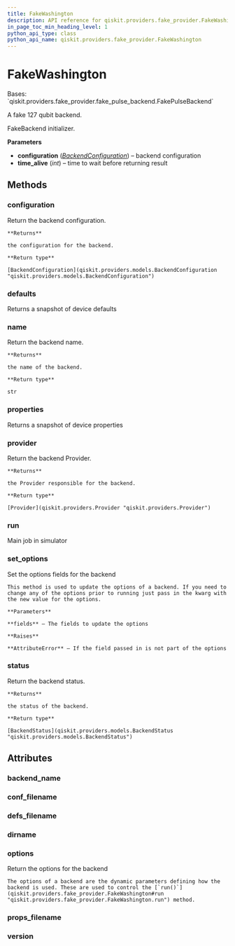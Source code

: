 ```yaml
---
title: FakeWashington
description: API reference for qiskit.providers.fake_provider.FakeWashington
in_page_toc_min_heading_level: 1
python_api_type: class
python_api_name: qiskit.providers.fake_provider.FakeWashington
---
```


# FakeWashington

<Class id="qiskit.providers.fake_provider.FakeWashington" isDedicatedPage={true} github="https://github.com/qiskit/qiskit/tree/stable/0.23/qiskit/providers/fake_provider/backends/washington/fake_washington.py" signature="FakeWashington" modifiers="class">
  Bases: `qiskit.providers.fake_provider.fake_pulse_backend.FakePulseBackend`

  A fake 127 qubit backend.

  FakeBackend initializer.

  **Parameters**

  *   **configuration** ([*BackendConfiguration*](qiskit.providers.models.BackendConfiguration "qiskit.providers.models.BackendConfiguration")) – backend configuration
  *   **time\_alive** (*int*) – time to wait before returning result

  ## Methods

  <span id="qiskit-providers-fake-provider-fakewashington-configuration" />

  ### configuration

  <Function id="qiskit.providers.fake_provider.FakeWashington.configuration" signature="FakeWashington.configuration()">
    Return the backend configuration.

    **Returns**

    the configuration for the backend.

    **Return type**

    [BackendConfiguration](qiskit.providers.models.BackendConfiguration "qiskit.providers.models.BackendConfiguration")
  </Function>

  <span id="qiskit-providers-fake-provider-fakewashington-defaults" />

  ### defaults

  <Function id="qiskit.providers.fake_provider.FakeWashington.defaults" signature="FakeWashington.defaults()">
    Returns a snapshot of device defaults
  </Function>

  <span id="qiskit-providers-fake-provider-fakewashington-name" />

  ### name

  <Function id="qiskit.providers.fake_provider.FakeWashington.name" signature="FakeWashington.name()">
    Return the backend name.

    **Returns**

    the name of the backend.

    **Return type**

    str
  </Function>

  <span id="qiskit-providers-fake-provider-fakewashington-properties" />

  ### properties

  <Function id="qiskit.providers.fake_provider.FakeWashington.properties" signature="FakeWashington.properties()">
    Returns a snapshot of device properties
  </Function>

  <span id="qiskit-providers-fake-provider-fakewashington-provider" />

  ### provider

  <Function id="qiskit.providers.fake_provider.FakeWashington.provider" signature="FakeWashington.provider()">
    Return the backend Provider.

    **Returns**

    the Provider responsible for the backend.

    **Return type**

    [Provider](qiskit.providers.Provider "qiskit.providers.Provider")
  </Function>

  <span id="qiskit-providers-fake-provider-fakewashington-run" />

  ### run

  <Function id="qiskit.providers.fake_provider.FakeWashington.run" signature="FakeWashington.run(run_input, **kwargs)">
    Main job in simulator
  </Function>

  <span id="qiskit-providers-fake-provider-fakewashington-set-options" />

  ### set\_options

  <Function id="qiskit.providers.fake_provider.FakeWashington.set_options" signature="FakeWashington.set_options(**fields)">
    Set the options fields for the backend

    This method is used to update the options of a backend. If you need to change any of the options prior to running just pass in the kwarg with the new value for the options.

    **Parameters**

    **fields** – The fields to update the options

    **Raises**

    **AttributeError** – If the field passed in is not part of the options
  </Function>

  <span id="qiskit-providers-fake-provider-fakewashington-status" />

  ### status

  <Function id="qiskit.providers.fake_provider.FakeWashington.status" signature="FakeWashington.status()">
    Return the backend status.

    **Returns**

    the status of the backend.

    **Return type**

    [BackendStatus](qiskit.providers.models.BackendStatus "qiskit.providers.models.BackendStatus")
  </Function>

  ## Attributes

  ### backend\_name

  <Attribute id="qiskit.providers.fake_provider.FakeWashington.backend_name" attributeValue="'fake_washington'" />

  ### conf\_filename

  <Attribute id="qiskit.providers.fake_provider.FakeWashington.conf_filename" attributeValue="'conf_washington.json'" />

  ### defs\_filename

  <Attribute id="qiskit.providers.fake_provider.FakeWashington.defs_filename" attributeValue="'defs_washington.json'" />

  ### dirname

  <Attribute id="qiskit.providers.fake_provider.FakeWashington.dirname" attributeValue="'/home/runner/work/qiskit/qiskit/.tox/docs/lib/python3.8/site-packages/qiskit/providers/fake_provider/backends/washington'" />

  ### options

  <Attribute id="qiskit.providers.fake_provider.FakeWashington.options">
    Return the options for the backend

    The options of a backend are the dynamic parameters defining how the backend is used. These are used to control the [`run()`](qiskit.providers.fake_provider.FakeWashington#run "qiskit.providers.fake_provider.FakeWashington.run") method.
  </Attribute>

  ### props\_filename

  <Attribute id="qiskit.providers.fake_provider.FakeWashington.props_filename" attributeValue="'props_washington.json'" />

  ### version

  <Attribute id="qiskit.providers.fake_provider.FakeWashington.version" attributeValue="1" />
</Class>

